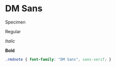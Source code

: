 # DM Sans

Specimen

::: {.rmdnote}
Regular

_Italic_

**Bold**
:::

<!-- font -->

<link rel="preconnect" href="https://fonts.googleapis.com">
<link rel="preconnect" href="https://fonts.gstatic.com" crossorigin>
<link href="https://fonts.googleapis.com/css2?family=DM+Sans:ital,wght@0,400;0,700;1,400&display=swap" rel="stylesheet">

```css
.rmdnote { font-family: "DM Sans", sans-serif; }
```

